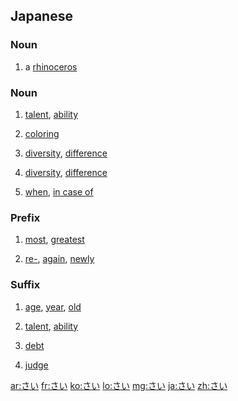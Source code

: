 {{also|ざい}}
==Japanese==

===Noun===
{{ja-noun|サイ}}

# {{ja-def|犀}} a [[rhinoceros]]

===Noun===
{{ja-noun}}

# {{ja-def|才}} [[talent]], [[ability]]
# {{ja-def|彩}} [[coloring]]
# {{ja-def|差異}} [[diversity]], [[difference]]
# {{ja-def|差違}} [[diversity]], [[difference]]
# {{ja-def|際}} [[when]], [[in case of]]

===Prefix===
{{ja-pos|prefix}}

# {{ja-def|最}} [[most]], [[greatest]]
# {{ja-def|再}} [[re-]], [[again]], [[newly]]

===Suffix===
{{ja-pos|suffix}}
# {{ja-def|歳|才}} [[age]], [[year]], [[old]]
# {{ja-def|才}} [[talent]], [[ability]]
# {{ja-def|債}} [[debt]]
# {{ja-def|裁}} [[judge]]

[[ar:さい]]
[[fr:さい]]
[[ko:さい]]
[[lo:さい]]
[[mg:さい]]
[[ja:さい]]
[[zh:さい]]